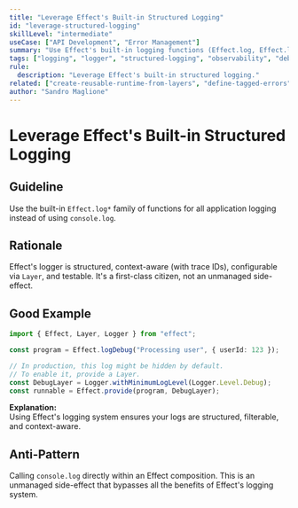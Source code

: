 ```yaml
---
title: "Leverage Effect's Built-in Structured Logging"
id: "leverage-structured-logging"
skillLevel: "intermediate"
useCase: ["API Development", "Error Management"]
summary: "Use Effect's built-in logging functions (Effect.log, Effect.logInfo, etc.) for structured, configurable, and context-aware logging."
tags: ["logging", "logger", "structured-logging", "observability", "debug"]
rule:
  description: "Leverage Effect's built-in structured logging."
related: ["create-reusable-runtime-from-layers", "define-tagged-errors"]
author: "Sandro Maglione"
---
```


# Leverage Effect's Built-in Structured Logging

## Guideline

Use the built-in `Effect.log*` family of functions for all application logging
instead of using `console.log`.

## Rationale

Effect's logger is structured, context-aware (with trace IDs), configurable
via `Layer`, and testable. It's a first-class citizen, not an unmanaged
side-effect.

## Good Example

```typescript
import { Effect, Layer, Logger } from "effect";

const program = Effect.logDebug("Processing user", { userId: 123 });

// In production, this log might be hidden by default.
// To enable it, provide a Layer.
const DebugLayer = Logger.withMinimumLogLevel(Logger.Level.Debug);
const runnable = Effect.provide(program, DebugLayer);
```

**Explanation:**  
Using Effect's logging system ensures your logs are structured, filterable,
and context-aware.

## Anti-Pattern

Calling `console.log` directly within an Effect composition. This is an
unmanaged side-effect that bypasses all the benefits of Effect's logging system.

